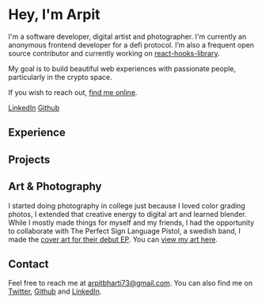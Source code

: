 <h1 class="text-3xl">Hey, I'm Arpit</h1>

I'm a software developer, digital artist and photographer. I'm currently an anonymous frontend developer for a defi protocol.
I’m also a frequent open source contributor and currently working on [react-hooks-library](https://github.com/heyitsarpit/react-hooks-library/).

My goal is to build beautiful web experiences with passionate people, particularly in the crypto space.

If you wish to reach out, [find me online](/#contact).

<Spacer />
<a
  class="p-2 text-lg link-btn"
  rel="noopener noreferrer"
  target="_blank"
  href="https://www.linkedin.com/in/arpitbharti/">LinkedIn</a>
<a
  class="p-2 text-lg link-btn"
  rel="noopener noreferrer"
  target="_blank"
  href="https://github.com/heyitsarpit/">Github</a>

<Spacer />

## Experience

<Experience />

<Spacer />

## Projects

<Projects />

<Spacer />

## Art & Photography

I started doing photography in college just because I loved color grading photos,
I extended that creative energy to digital art and learned blender.
While I mostly made things for myself and my friends, I had the opportunity
to collaborate with The Perfect Sign Language Pistol, a swedish band, I made the [cover art for their debut EP](https://open.spotify.com/album/2ijOSpTEni8IxbZgWJIt5K).
You can [view my art here](/art).

<Spacer />

## Contact

Feel free to reach me at [arpitbharti73@gmail.com](mailto:arpitbharti73@gmail.com?subject=Hey%20Arpit).
You can also find me on [Twitter](https://twitter.com/heyitsarpit), [Github](https://github.com/heyitsarpit/) and [LinkedIn](https://www.linkedin.com/in/arpitbharti/).
